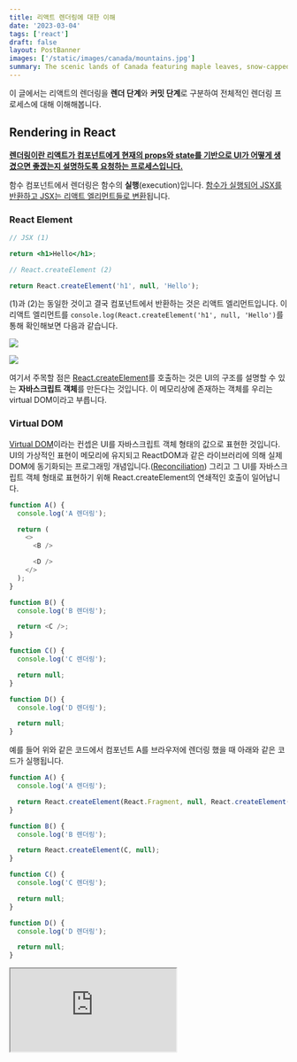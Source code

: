 ```yaml
---
title: 리액트 렌더링에 대한 이해
date: '2023-03-04'
tags: ['react']
draft: false
layout: PostBanner
images: ['/static/images/canada/mountains.jpg']
summary: The scenic lands of Canada featuring maple leaves, snow-capped mountains, turquoise lakes and Toronto. Take in the sights in this photo gallery exhibition and see how easy it is to replicate with some MDX magic and tailwind classes.
---
```


이 글에서는 리액트의 렌더링을 **렌더 단계**와 **커밋 단계**로 구분하여 전체적인 렌더링 프로세스에 대해 이해해봅니다.

## Rendering in React

[**렌더링이란 리액트가 컴포넌트에게 현재의 props와 state를 기반으로 UI가 어떻게 생겼으면 좋겠는지 설명하도록 요청하는 프로세스입니다.**](<(https://blog.isquaredsoftware.com/2020/05/blogged-answers-a-mostly-complete-guide-to-react-rendering-behavior/#what-is-rendering)>)

함수 컴포넌트에서 렌더링은 함수의 **실행**(execution)입니다. [함수가 실행되어 JSX를 반환하고 JSX는 리액트 엘리먼트들로 변환](https://beta.reactjs.org/reference/react/createElement)됩니다.

### React Element

```jsx
// JSX (1)

return <h1>Hello</h1>;

// React.createElement (2)

return React.createElement('h1', null, 'Hello');
```

(1)과 (2)는 동일한 것이고 결국 컴포넌트에서 반환하는 것은 리액트 엘리먼트입니다. 이 리액트 엘리먼트를 `console.log(React.createElement('h1', null, 'Hello')`를 통해 확인해보면 다음과 같습니다.

![](https://velog.velcdn.com/images/hyunjine/post/1a6e946b-11f6-4f48-ae55-4bb7fc4e3734/image.png)

![](https://velog.velcdn.com/images/hyunjine/post/b83323af-b052-47d0-a8e4-2e04dc8810bf/image.png)

여기서 주목할 점은 [React.createElement](https://beta.reactjs.org/reference/react/createElement)를 호출하는 것은 UI의 구조를 설명할 수 있는 **자바스크립트 객체**를 만든다는 것입니다. 이 메모리상에 존재하는 객체를 우리는 virtual DOM이라고 부릅니다.

### Virtual DOM

[Virtual DOM](https://reactjs.org/docs/faq-internals.html#what-is-the-virtual-dom)이라는 컨셉은 UI를 자바스크립트 객체 형태의 값으로 표현한 것입니다. UI의 가상적인 표현이 메모리에 유지되고 ReactDOM과 같은 라이브러리에 의해 실제 DOM에 동기화되는 프로그래밍 개념입니다.([Reconciliation](https://velog.io/@hyunjine/Thinking-in-React#reconciliation%EC%9E%AC%EC%A1%B0%EC%A0%95)) 그리고 그 UI를 자바스크립트 객체 형태로 표현하기 위해 React.createElement의 연쇄적인 호출이 일어납니다.

```js
function A() {
  console.log('A 렌더링');

  return (
    <>
      <B />

      <D />
    </>
  );
}

function B() {
  console.log('B 렌더링');

  return <C />;
}

function C() {
  console.log('C 렌더링');

  return null;
}

function D() {
  console.log('D 렌더링');

  return null;
}
```

예를 들어 위와 같은 코드에서 컴포넌트 A를 브라우저에 렌더링 했을 때 아래와 같은 코드가 실행됩니다.

```js
function A() {
  console.log('A 렌더링');

  return React.createElement(React.Fragment, null, React.createElement(B, null), React.createElement(D, null));
}

function B() {
  console.log('B 렌더링');

  return React.createElement(C, null);
}

function C() {
  console.log('C 렌더링');

  return null;
}

function D() {
  console.log('D 렌더링');

  return null;
}
```

<iframe
  src="https://codesandbox.io/embed/holy-violet-n1w15m?fontsize=14&hidenavigation=1&theme=dark"
  style={{ width: '100%', height: '500px', border: '0', borderRadius: '4px', overflow: 'hidden' }}
  title="holy-violet-n1w15m"
  allow="accelerometer; ambient-light-sensor; camera; encrypted-media; geolocation; gyroscope; hid; microphone; midi; payment; usb; vr; xr-spatial-tracking"
  sandbox="allow-forms allow-modals allow-popups allow-presentation allow-same-origin allow-scripts"
/>

코드 샌드박스에서 console 탭을 열어 console에 기록되는 순서를 확인해보세요.(A -> B -> C -> D)

![](https://velog.velcdn.com/images/hyunjine/post/34050742-b6f5-4ca8-917c-26c84c8d8cfa/image.png)

React.createElement의 재귀 호출을 통해서 자바스크립트 객체 형태의 트리(Plain JavaScript Object Tree)가 만들어지게 되고 이는 메모리상에 존재하게 됩니다.

![](https://velog.velcdn.com/images/hyunjine/post/3df29b0c-7f7a-47a4-85d8-77fe455f49f8/image.png)

리액트 애플리케이션의 첫번째 렌더링 동안에는 Virtual DOM과 Real DOM 트리가 모두 생성됩니다. 그리고 컴포넌트의 상태에서 상태를 업데이트하는 함수를 호출하면 **업데이트가 필요하다는 표시**를 합니다.(**Dirty Check**)

> ![](https://velog.velcdn.com/images/hyunjine/post/d7a6d3b1-603c-44a4-b586-42b295dd1a4f/image.png)

>

> [Dan Abramov](https://twitter.com/dan_abramov)는 Virtual DOM이라는 용어를 폐기하자고 주장합니다. 실제로 [React Docs Beta](https://beta.reactjs.org/)에는 virtual DOM이라는 용어를 사용하지 않습니다.

>

> 따라서 Virtual DOM이라는 용어가 중요하다기 보다는 Virtual DOM이라는 것 자체가 리액트 엘리먼트들(리액트의 DOM)을 자바스크립트 객체 형태로 표현한 것이며, 이를 사용하는 이유는 UI를 값 형태로 표현(Value UI)하여 이전 UI와 상태 업데이트 후의 UI를 비교하여 Real DOM을 조작하는 것을 최소화하고([Reconciliation, 재조정](https://velog.io/@hyunjine/Thinking-in-React#reconciliation%EC%9E%AC%EC%A1%B0%EC%A0%95)) 선언적인 코드를 작성할 수 있기 때문입니다.

### Dirty Checking

Dirty Checking은 모든 노드의 데이터를 일정한 간격으로 검사하여 변경사항이 있는지 확인하는 방법입니다. 데이터가 최신 상태인지를 검사하기 위해 모든 노드를 재귀적으로 순회해야합니다. 반면에 Observable은 모든 노드가 상태 업데이트가 발생하는 시점을 수신할 책임이 있습니다.

리액트에서는 각각의 컴포넌트에서 setState를 호출하면 렌더링을 큐에 넣습니다. 각각의 컴포넌트가 변경 사항을 수신할 수 있으므로 Dirty Checking을 하지 않아도 됩니다.(Observable)

리액트에서는 각 컴포넌트가 렌더링을 예약할 수 있기 때문에 일정 주기마다 **Dirty Checking**을 하지는 않지만 **Diffing** 알고리즘 자체는 **Dirty Checker** 입니다. 즉 모든 노드를 순회하면서 Dirty한 컴포넌트를 발견하면 그 컴포넌트를 렌더링 시킵니다.(함수 컴포넌트의 경우 함수의 실행, 클래스 컴포넌트의 경우 render() 메서드 실행)

자연스럽게 그 컴포넌트의 하위에 있는 컴포넌트들은 중첩함수 형태(React.createElement의 연쇄적인 호출)로 되어 있기 때문에 모두 다 실행되게 됩니다.

**재조정**([**Reconciliation**](https://velog.io/@hyunjine/Thinking-in-React#reconciliation%EC%9E%AC%EC%A1%B0%EC%A0%95)) 과정에서 상태 업데이트 전후 트리를 비교하여 변경사항을 계산합니다. 이 계산 과정은 많은 비용이 들기 때문에 [**하위 트리를 메모이제이션**](https://velog.io/@hyunjine/React-Rendering-Optimization)하는등 최적화를 하곤 합니다.

### Render Phase와 Commit Phase

렌더링은 Render 단계와 Commit 단계로 쪼갤 수 있습니다.

JSX를 리액트 엘리먼트들로 바꾸거나 Diffing 연산을 하는 부분을 렌더링에서는 `Render Phase`라고 합니다.

![](https://velog.velcdn.com/images/hyunjine/post/ae86f129-7369-4c93-8e54-d789cb9d9151/image.png)

초기 렌더링에서는 위와 같이 리액트 엘리먼트를 만들고(**Render Phase**) 바로 Real DOM에 커밋(**Commit Phase**)을 합니다.

![](https://velog.velcdn.com/images/hyunjine/post/862b55d7-77e1-4461-a0be-4804e31a661e/image.png)

리렌더링이 일어날 때는 렌더링 전의 리액트 엘리먼트 트리와 이후의 리액트 엘리먼트 트리를 비교하여 최소한의 연산을 계산(**Render Phase**)한 후에 Real DOM에 반영(**Commit Phase**)시킵니다.

이렇게 각각 렌더 단계와 커밋단계로 나누었을 때 알 수 있는 것은 컴포넌트가 렌더링 된다고 해서 Real DOM 조작(manipulation)이 무조건 일어나는 것은 아니라는 것입니다. 바뀐 부분이 존재하지 않으면 리액트는 Diffing 과정에서 Real DOM에 커밋할 사항을 만들지 않습니다.

또한 커밋 단계는 개발자가 조작할 수 없습니다. ReactDOM 라이브러리에게 책임을 맡긴 것이죠. 하지만 렌더 단계는 개발자가 조작할 수 있습니다.

우리는 리액트 엘리먼트의 트리를 잘 설계하여 렌더 단계를 컨트롤 할 수 있습니다. [공식문서에 의하면](https://reactjs.org/docs/strict-mode.html#detecting-unexpected-side-effects) 커밋 단계는 엄청 빠르지만 **렌더 단계는 느릴 수 있다**고 표현합니다. 따라서 리액트 엘리먼트의 트리의 깊이가 깊어지고 노드들이 많아질수록 우리는 React.memo를 사용하여 하위 트리 렌더링을 막는 등의 최적화를 해줘야 합니다.

**Rendering = Render Phase + Commit Phase**

## Reference

- [A (Mostly) Complete Guide to React Rendering Behavior - Mark Erickson](https://blog.isquaredsoftware.com/2020/05/blogged-answers-a-mostly-complete-guide-to-react-rendering-behavior/)
- [What is the Virtual DOM? - React Docs](https://reactjs.org/docs/faq-internals.html#what-is-the-virtual-dom)
- [I wish we could retire the term "virtualDOM". - Dan Abramov](https://twitter.com/dan_abramov/status/1066328666341294080?lang=en)
- [Detecting unexpected side effects - React Docs](https://reactjs.org/docs/strict-mode.html#detecting-unexpected-side-effects)
